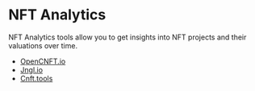 # NFT Analytics

NFT Analytics tools allow you to get insights into NFT projects and their valuations over time. 

- [OpenCNFT.io](https://opencnft.io/) 
- [Jngl.io](https://www.jngl.io/)
- [Cnft.tools](https://cnft.tools/)

